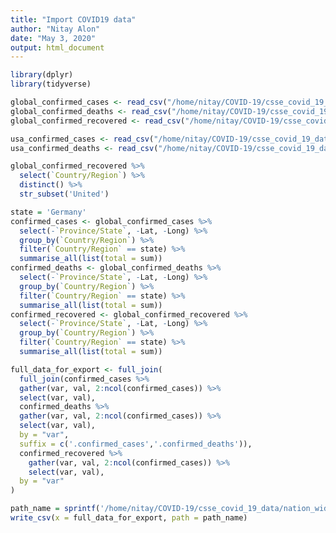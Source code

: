 ```yaml
---
title: "Import COVID19 data"
author: "Nitay Alon"
date: "May 3, 2020"
output: html_document
---
```


```r
library(dplyr)
library(tidyverse)
```

```r
global_confirmed_cases <- read_csv("/home/nitay/COVID-19/csse_covid_19_data/csse_covid_19_time_series/time_series_covid19_confirmed_global.csv")
global_confirmed_deaths <- read_csv("/home/nitay/COVID-19/csse_covid_19_data/csse_covid_19_time_series/time_series_covid19_deaths_global.csv")
global_confirmed_recovered <- read_csv("/home/nitay/COVID-19/csse_covid_19_data/csse_covid_19_time_series/time_series_covid19_recovered_global.csv")
```

```r
usa_confirmed_cases <- read_csv("/home/nitay/COVID-19/csse_covid_19_data/csse_covid_19_time_series/time_series_covid19_confirmed_US.csv")
usa_confirmed_deaths <- read_csv("/home/nitay/COVID-19/csse_covid_19_data/csse_covid_19_time_series/time_series_covid19_deaths_US.csv")
```


```r
global_confirmed_recovered %>% 
  select(`Country/Region`) %>% 
  distinct() %>% 
  str_subset('United')
```


```r
state = 'Germany'
confirmed_cases <- global_confirmed_cases %>% 
  select(-`Province/State`, -Lat, -Long) %>% 
  group_by(`Country/Region`) %>% 
  filter(`Country/Region` == state) %>% 
  summarise_all(list(total = sum))
confirmed_deaths <- global_confirmed_deaths %>% 
  select(-`Province/State`, -Lat, -Long) %>% 
  group_by(`Country/Region`) %>% 
  filter(`Country/Region` == state) %>% 
  summarise_all(list(total = sum))
confirmed_recovered <- global_confirmed_recovered %>% 
  select(-`Province/State`, -Lat, -Long) %>% 
  group_by(`Country/Region`) %>% 
  filter(`Country/Region` == state) %>% 
  summarise_all(list(total = sum))
```

```r
full_data_for_export <- full_join(
  full_join(confirmed_cases %>%
  gather(var, val, 2:ncol(confirmed_cases)) %>%
  select(var, val),
  confirmed_deaths %>%
  gather(var, val, 2:ncol(confirmed_cases)) %>%
  select(var, val),
  by = "var",
  suffix = c('.confirmed_cases','.confirmed_deaths')),
  confirmed_recovered %>% 
    gather(var, val, 2:ncol(confirmed_cases)) %>%
    select(var, val),
  by = "var"
) 
```

```r
path_name = sprintf('/home/nitay/COVID-19/csse_covid_19_data/nation_wide_data/%s_data.csv',state)
write_csv(x = full_data_for_export, path = path_name)
```

